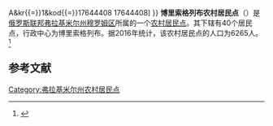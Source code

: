{{Infobox Settlement
| official_name = 博里索格列布农村居民点
| native_name = Борисоглебское сельское поселение
| settlement_type = [[农村居民点|农村居民点]]
| pushpin_map = Russia
| subdivision_type = [[国家|国家]]
| subdivision_type1 = [[州_(俄罗斯)|州]]
| subdivision_type2 = [[区_(苏联)|区]]
| subdivision_name = {{RUS}}
| subdivision_name1 = [[弗拉基米尔州|弗拉基米尔州]]
| subdivision_name2 = [[穆罗姆区|穆罗姆区]]
| seat_type = 行政中心
| seat = 博里索格列布
| population_as_of=2016
| population_footnotes = <ref name=stat />
| population_total = 6265
| timezone = [[莫斯科时间|MSK]]
| utc_offset = +3
| blank_name = [[俄罗斯市政土地区划代码|OKTMO编码]]
| blank_info = [http://classif.spb.ru/classificators/view/tma.php?st{{=}}A&kr{{=}}1&kod{{=}}17644408 17644408]
}}
'''博里索格列布农村居民点'''（{{lang-ru|Борисоглебское сельское поселение}}）是[[俄罗斯联邦|俄罗斯联邦]][[弗拉基米尔州|弗拉基米尔州]][[穆罗姆区|穆罗姆区]]所属的一个[[农村居民点|农村居民点]]。其下辖有40个居民点，行政中心为博里索格列布。据2016年统计，该农村居民点的人口为6265人。<ref name=stat>{{cite web | url = http://www.gks.ru/free_doc/doc_2016/bul_dr/mun_obr2016.rar | title = Численность населения Российской Федерации по муниципальным образованиям на 1 января 2016 года | language = ru | accessdate = 2016-12-18 | archive-date = 2019-05-13 | archive-url = https://web.archive.org/web/20190513150350/http://www.gks.ru/free_doc/doc_2016/bul_dr/mun_obr2016.rar | dead-url = no }}</ref>

== 参考文献 ==
{{reflist}}

{{Russia-geo-stub}}

[[Category:弗拉基米尔州农村居民点|Category:弗拉基米尔州农村居民点]]